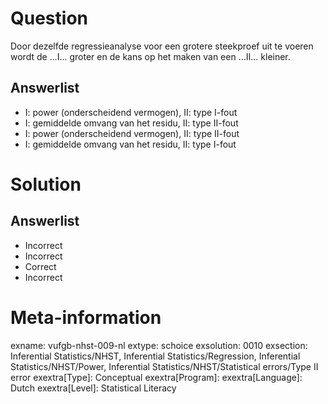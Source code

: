 Question
========

Door dezelfde regressieanalyse voor een grotere steekproef uit te voeren wordt de ...I...  groter en de kans op het maken van een ...II... kleiner.
  
Answerlist
----------
* I: power (onderscheidend vermogen), II: type I-fout
* I: gemiddelde omvang van het residu, II: type II-fout
* I: power (onderscheidend vermogen), II: type II-fout 
* I: gemiddelde omvang van het residu, II: type I-fout

Solution
========

Answerlist
----------
* Incorrect
* Incorrect
* Correct
* Incorrect

Meta-information
================
exname: vufgb-nhst-009-nl
extype: schoice
exsolution: 0010
exsection: Inferential Statistics/NHST, Inferential Statistics/Regression, Inferential Statistics/NHST/Power, Inferential Statistics/NHST/Statistical errors/Type II error
exextra[Type]: Conceptual
exextra[Program]: 
exextra[Language]: Dutch
exextra[Level]: Statistical Literacy
